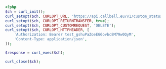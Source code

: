```php
<?php
$ch = curl_init();
curl_setopt($ch, CURLOPT_URL, 'https://api.callbell.eu/v1/custom_status/5f5b5ad9-80d3-42d9-b950-2c7bb7b1e307');
curl_setopt($ch, CURLOPT_RETURNTRANSFER, true);
curl_setopt($ch, CURLOPT_CUSTOMREQUEST, 'DELETE');
curl_setopt($ch, CURLOPT_HTTPHEADER, [
    'Authorization: Bearer test_gshuPaZoeEG6ovbc8M79w0QyM',
    'Content-Type: application/json',
]);

$response = curl_exec($ch);

curl_close($ch);

```